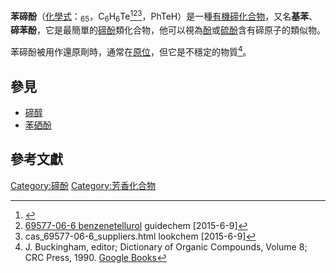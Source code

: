 {{Chembox
|   Name = '''苯碲酚'''
| ImageFileL1_Ref = {{chemboximage|correct|??}}
| ImageFileL1 = Benzeentellurol.png
| ImageSizeL1 = 100px
| ImageNameL1 = Benzenetellurol formula
| ImageFileR1 = Benzenetellurol-3D-vdW.png
| ImageSizeR1 = 135px
| ImageNameR1 = Ball-and-stick model
| IUPACName = benzenetellurol
| OtherNames = benzenetellurol
| Section1 = {{Chembox Identifiers
| CASNo_Ref = {{cascite|correct|CAS}}
| CASNo = 69577-06-6
| SMILES = [TeH]c1ccccc1
| InChI=1S/C6H6Te/c7-6-4-2-1-3-5-6/h1-5,7H
| InChIKey_Ref =<ref name="#1">{{Cite web | url = http://pubchem.ncbi.nlm.nih.gov/compound/5246059 | title = benzenetellurol | publisher = pubchem | accessdate = 2015-06-09 | date = 2005-10-07 | archive-date = 2018-07-24 | archive-url = https://web.archive.org/web/20180724032142/https://pubchem.ncbi.nlm.nih.gov/compound/5246059 | dead-url = no }}</ref>
| InChIKey = NGTSCMPNJJGTPR-UHFFFAOYSA-N<ref name="#1"/>
| ChemSpiderID = 4414346
| PubChem = 5246059
  }}
| Section2 = {{Chembox Properties
|   Formula = C<sub>6</sub>H<sub>6</sub>Te
|   MolarMass = 207.953171<ref>{{Cite web | url = http://www.american-chemicals.com/productshow/2964394.html | title = benzenetellurol | publisher = american-chemicals | accessdate =2015-06-09}}</ref>
|   Solubility = 有機溶劑
|   pKa = 
  }}
| Section8 = {{Chembox Related
| Function = [[酚|酚]]
| OtherFunctn = [[苯酚|苯酚]]<br />[[苯硫酚|苯硫酚]]<br />[[苯硒酚|苯硒酚]]
| OtherCpds = 
}}
}}
'''苯碲酚'''（[[化學式|化學式]]：{{碳}}<sub>6</sub>{{氫}}<sub>5</sub>{{Element|碲|link=yes}}{{氫}}，C<sub>6</sub>H<sub>6</sub>Te<ref>{{Cite web | url = http://www.chemspider.com/Chemical-Structure.4414346.html | title = benzenetellurol | publisher = chemspider.com | accessdate = 2015-06-09 | archive-date = 2017-10-24 | archive-url = https://web.archive.org/web/20171024205334/http://www.chemspider.com/Chemical-Structure.4414346.html | dead-url = no }}</ref><ref>[http://medias-rareearth.guidechem.com/dictionary/cn/69577-06-6.html 69577-06-6 benzenetellurol] {{Wayback|url=http://medias-rareearth.guidechem.com/dictionary/cn/69577-06-6.html |date=20160305080400 }} guidechem [2015-6-9]</ref><ref>cas_69577-06-6_suppliers.html lookchem [2015-6-9]</ref>，PhTeH）是一種[[有機碲化合物|有機碲化合物]]，又名'''{{缺字|qi4|1|碲醇}}基苯'''{{citation needed}}、'''碲苯酚'''，它是最簡單的[[碲酚|碲酚]]類化合物，他可以視為[[酚|酚]]或[[苯硫酚|硫酚]]含有碲原子的類似物。

苯碲酚被用作還原劑時，通常在[[原位|原位]]，但它是不穩定的物質<ref>J. Buckingham, editor; Dictionary of Organic Compounds, Volume 8; CRC Press, 1990. [http://books.google.com.br/books?id=0GNno3CX0PcC&pg=PA5715&f=false#v=onepage&q&f=false Google Books]</ref>。

== 參見 ==
*[[碲醇|碲醇]]
*[[苯硒酚|苯硒酚]]

==參考文獻==
{{reflist}}

{{Organic-compound-stub}}
[[Category:碲酚|Category:碲酚]]
[[Category:芳香化合物|Category:芳香化合物]]